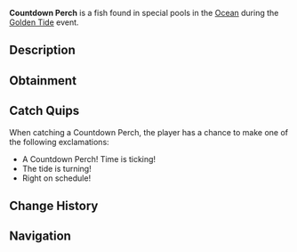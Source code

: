 {{FishInfobox
|image          = Countdown Perch.png
|rarity         = Limited
|event          = Golden Tide
|sea            = First Sea
|location       = [[Golden Tide]]
|sublocation    = 
|sources        = Fishing Rod
|radar_location = 
|xp             = 1200
|weather        = 
|time           = 
|season         = 
|bait           = Weird Algae
|base_weight    = 500
|base_value     = 2000
|weight_range   = 200
|base_chance    = 35
|base_resil     = 40
}}
'''Countdown Perch''' is a {{Rarity|Limited}} fish found in special pools in the [[Ocean]] during the [[Golden Tide]] event.

== Description ==
{{Description|This peculiar perch species appears as the Golden Tide approaches, with markings on its fins that seem to shift and change like the hands of a clock. Legend says it can sense the turning of the tide.|Bestiary Entry}}

== Obtainment ==
{{Fish Availability|
Golden Tide
|top_rods      = 
Krampus's Rod\101368.89\108419.34;
Leviathan's Fang Rod\96347.57\100779.26;
Magma Rod\95168.97\101788.2;
Trident Rod\88361.62\101159.4;
Free Spirit Rod\85076.65\97398.66;
Buddy Bond Rod\71580.55\104142.87;
Ethereal Prism Rod\77985.33\67204.53;
Astralhook Rod\77955.28\71214.33;
No-Life Rod\76537.32\73143.67;
Seraphic Rod\76081.62\68008.07;
Rod Of The Forgotten Fang\71251.56\67002.21;
Challenger's Rod\69432.55\67168.55;
Blazebringer Rod\67280.57\66204.69;
Rod Of The Depths\64301.38\62776.23;
Zeus Rod\63386.69\62478.01;
Verdant Shear Rod\62620.64\62874.93;
Rod Of The Exalted One\62598.54\64085.59;
Depthseeker Rod\57450.69\58449.24;
Avalanche Rod\51808\52944.78;
Volcanic Rod\49392.22\49410.51;
Steady Rod\22566.78\19706.24
|recommended   = Trident Rod
}}

== Catch Quips ==
When catching a Countdown Perch, the player has a chance to make one of the following exclamations:
* A Countdown Perch! Time is ticking!
* The tide is turning!
* Right on schedule!

== Change History ==
{{Change History|{{subst:Current Version}}}}

== Navigation ==
{{Fish Navbox|Golden Tide}}